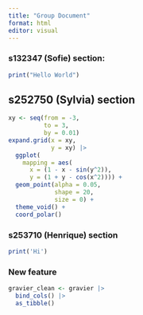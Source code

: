 ```yaml
---
title: "Group Document"
format: html
editor: visual
---
```


### s132347 (Sofie) section:

```r

print("Hello World")
```

## s252750 (Sylvia) section

```r
xy <- seq(from = -3,
          to = 3, 
          by = 0.01)
expand.grid(x = xy,
            y = xy) |>
  ggplot(
    mapping = aes(
      x = (1 - x - sin(y^2)),
      y = (1 + y - cos(x^2)))) +
  geom_point(alpha = 0.05,
             shape = 20,
             size = 0) +
  theme_void() +
  coord_polar()
```

### s253710 (Henrique) section

```r
print('Hi')
```

### New feature

```r
gravier_clean <- gravier |>
  bind_cols() |>
  as_tibble()
```
